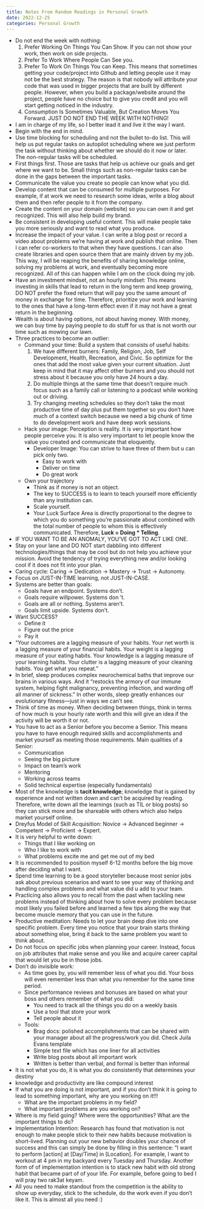 ```yaml
---
title: Notes From Random Readings in Personal Growth
date: 2022-12-25
categories: Personal Growth
---
```


- Do not end the week with nothing:
    1. Prefer Working On Things You Can Show. If you can not show your work, then work on side projects.
    2. Prefer To Work Where People Can See you.
    3. Prefer To Work On Things You can Keep. This means that sometimes getting your code/project into Github and letting people use it may not be the best strategy. The reason is that nobody will attribute your code that was used in bigger projects that are built by different people. However, when you build a package/website around the project, people have no choice but to give you credit and you will start getting noticed in the industry.
    4. Consumption Is Sometimes Valuable, But Creation Moves You Forward. JUST DO NOT END THE WEEK WITH NOTHING!
- I am in charge of my life, so I better lead it and live it the way I want.
- Begin with the end in mind.
- Use time blocking for scheduling and not the bullet to-do list. This will help us put regular tasks on autopilot scheduling where we just perform the task without thinking about whether we should do it now or later. The non-regular tasks will be scheduled.
- First things first. Those are tasks that help us achieve our goals and get where we want to be. Small things such as non-regular tasks can be done in the gaps between the important tasks.
- Communicate the value you create so people can know what you did.
- Develop content that can be consumed for multiple purposes. For example, if at work we need to research some ideas, write a blog about them and then refer people to it from the company.
- Create the content on your domain (website) so you can own it and get recognized. This will also help build my brand.
- Be consistent in developing useful content. This will make people take you more seriously and want to read what you produce.
- Increase the impact of your value. I can write a blog post or record a video about problems we're having at work and publish that online. Then I can refer co-workers to that when they have questions. I can also create libraries and open source them that are mainly driven by my job. This way, I will be reaping the benefits of sharing knowledge online, solving my problems at work, and eventually becoming more recognized. All of this can happen while I am on the clock doing my job.
- Have an investment mindset, not an hourly mindset: This means investing in skills that lead to return in the long term and keep growing, DO NOT prefer the fixed return that will pay you the same amount of money in exchange for time. Therefore, prioritize your work and learning to the ones that have a long-term effect even if it may not have a great return in the beginning.
- Wealth is about having options, not about having money. With money, we can buy time by paying people to do stuff for us that is not worth our time such as mowing our lawn.
- Three practices to become an outlier:
  - Command your time: Build a system that consists of useful habits:
    1. We have different burners: Family, Religion, Job, Self Development, Health, Recreation, and Civic. So optimize for the ones that add the most value given your current situation. Just keep in mind that it may affect other burners and you should not stress about it because you only have 24 hours a day.
    2. Do multiple things at the same time that doesn't require much focus such as a family call or listening to a podcast while working out or driving.
    3. Try changing meeting schedules so they don't take the most productive time of day plus put them together so you don't have much of a context switch because we need a big chunk of time to do development work and have deep work sessions.
  - Hack your image: Perception is reality. It is very important how people perceive you. It is also very important to let people know the value you created and communicate that eloquently.
    - Developer Image: You can strive to have three of them but u can pick only two.
      - Easy to work with
      - Deliver on time
      - Do great work
  - Own your trajectory
    - Think as if money is not an object.
    - The key to SUCCESS is to learn to teach yourself more efficiently than any institution can.
    - Scale yourself.
    - Your Luck Surface Area is directly proportional to the degree to which you do something you're passionate about combined with the total number of people to whom this is effectively communicated. Therefore, **Luck = Doing * Telling**.
- IF YOU WANT TO BE AN ANOMALY, YOU'VE GOT TO ACT LIKE ONE.
- Stay on your lane and DO NOT start dabbling into different technologies/things that may be cool but do not help you achieve your mission. Avoid the tendency of trying everything new and/or looking cool if it does not fit into your plan.
- Caring cycle: Caring -> Dedication -> Mastery -> Trust -> Autonomy.
- Focus on JUST-IN-TIME learning, not JUST-IN-CASE.
- Systems are better than goals:
  - Goals have an endpoint. Systems don't.
  - Goals require willpower. Systems don 't.
  - Goals are all or nothing. Systems aren't.
  - Goals limit upside. Systems don't.
- Want SUCCESS?
  - Define it
  - Figure out the price
  - Pay it
- “Your outcomes are a lagging measure of your habits. Your net worth is a lagging measure of your financial habits. Your weight is a lagging measure of your eating habits. Your knowledge is a lagging measure of your learning habits. Your clutter is a lagging measure of your cleaning habits.
You get what you repeat.”
- In brief, sleep produces complex neurochemical baths that improve our brains in various ways. And it “restocks the armory of our immune system, helping fight malignancy, preventing infection, and warding off all manner of sickness.” In other words, sleep greatly enhances our evolutionary fitness—just in ways we can’t see.
- Think of time as money. When deciding between things, think in terms of how much is your hourly rate worth and this will give an idea if the activity will be worth it or not.
- You have to act as a Senior before you become a Senior. This means you have to have enough required skills and accomplishments and market yourself as meeting those requirements. Main qualities of a Senior:
  - Communication
  - Seeing the big picture
  - Impact on team's work
  - Mentoring
  - Working across teams
  - Solid technical expertise (especially fundamentals)
- Most of the knowledge is **tacit knowledge**; knowledge that is gained by experience and not written down and can't be acquired by reading. Therefore, write down all the learnings (such as TIL or blog posts) so they can stick more and be shareable with others which also helps market yourself online.
- Dreyfus Model of Skill Acquisition: Novice -> Advanced beginner -> Competent -> Proficient -> Expert.
- It is very helpful to write down:
  - Things that I like working on
  - Who I like to work with
  - What problems excite me and get me out of my bed
- It is recommended to position myself 6-12 months before the big move after deciding what I want.
- Spend time learning to be a good storyteller because most senior jobs ask about previous scenarios and want to see your way of thinking and handling complex problems and what value did u add to your team.
- Practicing also allows you to recall from the past when tackling new problems instead of thinking about how to solve every problem because most likely you failed before and learned a few tips along the way that become muscle memory that you can use in the future.
- Productive meditation: Needs to let your brain deep dive into one specific problem. Every time you notice that your brain starts thinking about something else, bring it back to the same problem you want to think about.
- Do not focus on specific jobs when planning your career. Instead, focus on job attributes that make sense and you like and acquire career capital that would let you be in those jobs.
- Don't do invisible work:
    - As time goes by, you will remember less of what you did. Your boss will even
      remember less than what you remember for the same time period.
    - Since performance reviews and bonuses are based on what your boss and others
      remember of what you did:
      - You need to track all the tihings you do on a weekly basis
      - Use a tool that store your work
      - Tell people about it
    - Tools:
        - Brag docs: polished accomplishments that can be shared with your manager
          about all the progress/work you did. Check Juila Evans template
        - Simple text file which has one liner for all activities
        - Write blog posts about all important work
        - Written is better than verbal, and formal is better than informal
- It is not what you do, it is what you do consistently that determines your destiny
- knowledge and productivity are like compound interest
- If what you are doing is not important, and if you don't think it is going to
  lead to something important, why are you working on it!!!
    - What are the important problems in my field?
    - What important problems are you working on?
- Where is my field going? Where were the opportunities? What are the important
  things to do?
- Implementation Intention: Research has found that motivation is not enough to
  make people stick to their new habits because motivation is short-lived.
  Planning out your new behavior doubles your chance of success and this can
  simply be done by filling in this sentence: "I want to perform [action] at
  [Day/Time] in [Location]. For example, I want to workout at 4 pm in my
  backyard every Tuesday and Thursday. Another form of of implementation
  intention is to stack new habit with old strong habit that became part of of
  your life. For example, before going to bed I will pray two rak3at keyam.
- All you need to make standout from the competition is the ability to show up
  everyday, stick to the schedule, do the work even if you don't like it. This
  is almost all you need :)
